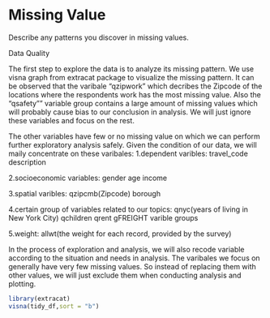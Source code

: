 # Missing Value

Describe any patterns you discover in missing values.

Data Quality

The first step to explore the data is to analyze its missing pattern. We use visna graph from extracat package to visualize the missing pattern. It can be observed that the varibale "qzipwork" which decribes the Zipcode of the locations where the respondents work has the most missing value. Also the "qsafety"" variable group contains a large amount of missing values which will probably cause bias to our conclusion in analysis. We will just ignore these variables and focus on the rest.

The other variables have few or no missing value on which we can perform further exploratory analysis safely. Given the condition of our data, we will maily concentrate on these varibales:
1.dependent varibles:
travel_code 
description

2.socioeconomic variables:
gender
age
income

3.spatial varibles:
qzipcmb(Zipcode)
borough

4.certain group of variables related to our topics:
qnyc(years of living in New York City)
qchildren
qrent
gFREIGHT varible groups


5.weight:
allwt(the weight for each record, provided by the survey)

In the process of exploration and analysis, we will also recode variable according to the situation and needs in analysis. The varibales we focus on generally have very few missing values. So instead of replacing them with other values, we will just exclude them when conducting analysis and plotting.

```r
library(extracat)
visna(tidy_df,sort = "b")

```